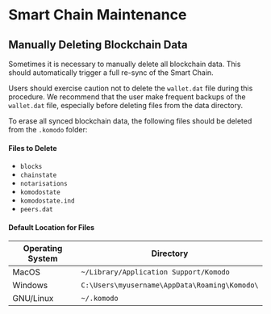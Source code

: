 
# Smart Chain Maintenance

## Manually Deleting Blockchain Data

Sometimes it is necessary to manually delete all blockchain data. This should automatically trigger a full re-sync of the Smart Chain.

Users should exercise caution not to delete the `wallet.dat` file during this procedure. We recommend that the user make frequent backups of the `wallet.dat` file, especially before deleting files from the data directory.

To erase all synced blockchain data, the following files should be deleted from the `.komodo` folder:

#### Files to Delete

*   `blocks`
*   `chainstate`
*   `notarisations`
*   `komodostate`
*   `komodostate.ind`
*   `peers.dat`

#### Default Location for Files

| Operating System | Directory                                     |
| ---------------- | --------------------------------------------- |
| MacOS            | `~/Library/Application Support/Komodo`        |
| Windows          | `C:\Users\myusername\AppData\Roaming\Komodo\` |
| GNU/Linux        | `~/.komodo`                                   |
